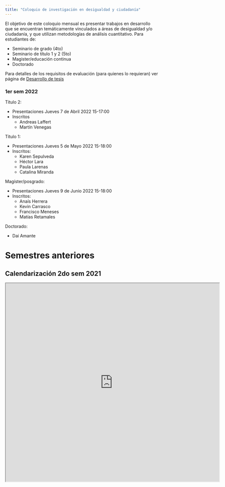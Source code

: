 ```yaml
---
title: "Coloquio de investigación en desigualdad y ciudadanía"
---
```


El objetivo de este coloquio mensual es presentar trabajos en desarrollo que se encuentran temáticamente vinculados a áreas de desigualdad y/o ciudadanía, y que utilizan metodologías de análisis cuantitativo. Para estudiantes de:

- Seminario de grado (4to)
- Seminario de título 1 y 2 (5to)
- Magister/educación continua
- Doctorado

Para detalles de los requisitos de evaluación (para quienes lo requieran) ver página de [Desarrollo de tesis ](/post/desarrollo-tesis/)

### 1er sem 2022

Título 2:

- Presentaciones Jueves 7 de Abril 2022 15-17:00
- Inscritos
  - Andreas Laffert
  - Martín Venegas


Título 1:

- Presentaciones Jueves 5 de Mayo 2022 15-18:00
- Inscritos:
  - Karen Sepulveda
  - Héctor Lara
  - Paula Larenas
  - Catalina Miranda

Magíster/posgrado:

- Presentaciones Jueves 9 de Junio 2022 15-18:00
- Inscritos:
  - Anaís Herrera
  - Kevin Carrasco
  - Francisco Meneses
  - Matías Retamales

Doctorado:

- Dai Amante


# Semestres anteriores

## Calendarización 2do sem 2021

<iframe src="https://docs.google.com/spreadsheets/d/e/2PACX-1vRe36nX3SsL8poUp0of2aJT8-b19IRfGJfy1yvUQFcEDNFR0F4VSrJSN9xVTQDLikHng94vw8uGTAIF/pubhtml?widget=true&amp;headers=false" width="700" height="650"></iframe>
